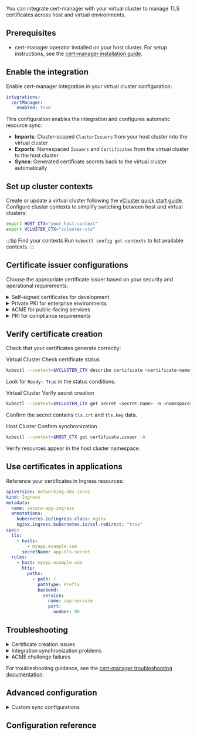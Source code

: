


<ProAdmonition />

You can integrate cert-manager with your virtual cluster to manage TLS certificates across host and virtual environments.

## Prerequisites

<BasePrerequisites />

- cert-manager operator installed on your host cluster. For setup instructions, see the [cert-manager installation guide](https://cert-manager.io/docs/installation/).

<!-- vale off -->

## Enable the integration

Enable cert-manager integration in your virtual cluster configuration:

```yaml title="Enable cert-manager integration"
integrations:
  certManager:
    enabled: true
```

This configuration enables the integration and configures automatic resource sync:

- **Imports**: Cluster-scoped `ClusterIssuers` from your host cluster into the virtual cluster
- **Exports**: Namespaced `Issuers` and `Certificates` from the virtual cluster to the host cluster
- **Syncs**: Generated certificate secrets back to the virtual cluster automatically


## Set up cluster contexts

Create or update a virtual cluster following the [vCluster quick start guide](/vcluster/#deploy-vcluster).
Configure cluster contexts to simplify switching between host and virtual clusters:

```bash
export HOST_CTX="your-host-context"
export VCLUSTER_CTX="vcluster-ctx"
```

:::tip Find your contexts
Run `kubectl config get-contexts` to list available contexts.
:::

## Certificate issuer configurations

Choose the appropriate certificate issuer based on your security and operational requirements.

<details>
<summary>Self-signed certificates for development</summary>

Self-signed certificates work well for development environments and internal services that don't require public trust.

<Flow id="self-signed-setup">
<Step>

<Highlight color="green">Virtual Cluster</Highlight> Create a self-signed issuer

```yaml title="self-signed-issuer.yaml"
apiVersion: cert-manager.io/v1
kind: Issuer
metadata:
  name: selfsigned-issuer
  namespace: default
spec:
  selfSigned: {}
```

Apply the issuer:

```bash title="Apply self-signed issuer"
kubectl --context=$VCLUSTER_CTX apply -f self-signed-issuer.yaml
```

</Step>

<Step>

<Highlight color="green">Virtual Cluster</Highlight> Create a certificate

```yaml title="self-signed-certificate.yaml"
apiVersion: cert-manager.io/v1
kind: Certificate
metadata:
  name: app-tls-cert
  namespace: default
spec:
  secretName: app-tls-secret
  duration: 2160h # 90 days
  renewBefore: 360h # 15 days
  commonName: myapp.local
  dnsNames:
  - myapp.local
  - api.myapp.local
  privateKey:
    algorithm: RSA
    size: 2048
  issuerRef:
    name: selfsigned-issuer
    kind: Issuer
```

Apply the certificate:

```bash title="Apply certificate"
kubectl --context=$VCLUSTER_CTX apply -f self-signed-certificate.yaml
```

</Step>
</Flow>

:::warning
Self-signed certificates generate browser warnings and should not be used in production environments accessible to external users.
:::

</details>

<details>
<summary>Private PKI for enterprise environments</summary>

Private PKI configurations provide enterprise-grade certificate management with custom certificate authorities.

<Flow id="private-pki-setup">
<Step>

<Highlight color="green">Virtual Cluster</Highlight> Create a root CA certificate

Create a self-signed root CA:

```yaml title="root-ca.yaml"
apiVersion: cert-manager.io/v1
kind: Issuer
metadata:
  name: selfsigned-issuer
  namespace: cert-manager
spec:
  selfSigned: {}
---
apiVersion: cert-manager.io/v1
kind: Certificate
metadata:
  name: root-ca-cert
  namespace: cert-manager
spec:
  isCA: true
  commonName: "Enterprise Root CA"
  subject:
    organizations:
      - "Enterprise Corp"
    organizationalUnits:
      - "IT Security"
    countries:
      - "US"
  secretName: root-ca-secret
  duration: 87600h # 10 years
  renewBefore: 78840h # 9 years
  privateKey:
    algorithm: ECDSA
    size: 256
  issuerRef:
    name: selfsigned-issuer
    kind: Issuer
```

</Step>

<Step>

<Highlight color="green">Virtual Cluster</Highlight> Create a CA issuer

```yaml title="ca-issuer.yaml"
apiVersion: cert-manager.io/v1
kind: ClusterIssuer
metadata:
  name: enterprise-ca-issuer
spec:
  ca:
    secretName: root-ca-secret
```

</Step>

<Step>

<Highlight color="green">Virtual Cluster</Highlight> Issue certificates from your CA

```yaml title="ca-signed-certificate.yaml"
apiVersion: cert-manager.io/v1
kind: Certificate
metadata:
  name: enterprise-app-cert
  namespace: default
spec:
  secretName: enterprise-app-secret
  duration: 8760h # 1 year
  renewBefore: 720h # 30 days
  commonName: myapp.enterprise.local
  dnsNames:
  - myapp.enterprise.local
  - api.myapp.enterprise.local
  subject:
    organizations:
      - "Enterprise Corp"
    organizationalUnits:
      - "Application Services"
  usages:
  - digital signature
  - key encipherment
  - server auth
  issuerRef:
    name: enterprise-ca-issuer
    kind: ClusterIssuer
```

</Step>
</Flow>

**Security considerations**: 
- Store root CA private keys securely and offline when possible
- Implement proper certificate lifecycle management
- Monitor certificate expiration dates
- Establish clear revocation procedures

</details>

<details>
<summary>ACME for public-facing services</summary>

[ACME](https://cert-manager.io/docs/configuration/acme/) (Automatic Certificate Management Environment) issuers like [Let's Encrypt](https://letsencrypt.org) provide free, automatically-renewed certificates for public-facing services.

<Flow id="acme-setup">
<Step>

<Highlight color="green">Virtual Cluster</Highlight> Create an ACME issuer

```yaml title="acme-issuer.yaml"
apiVersion: cert-manager.io/v1
kind: Issuer
metadata:
  name: letsencrypt-prod
  namespace: default
spec:
  acme:
    email: admin@yourdomain.com
    server: https://acme-v02.api.letsencrypt.org/directory
    privateKeySecretRef:
      name: letsencrypt-prod-account-key
    solvers:
    - http01:
        ingress:
          ingressClassName: nginx
    - dns01:
        cloudflare:
          email: admin@yourdomain.com
          apiKeySecretRef:
            name: cloudflare-api-key-secret
            key: api-key
```

</Step>

<Step>

<Highlight color="green">Virtual Cluster</Highlight> Create an ACME certificate

```yaml title="acme-certificate.yaml"
apiVersion: cert-manager.io/v1
kind: Certificate
metadata:
  name: public-app-cert
  namespace: default
spec:
  secretName: public-app-secret
  duration: 2160h # 90 days
  renewBefore: 720h # 30 days
  dnsNames:
  - myapp.example.com
  - api.myapp.example.com
  issuerRef:
    name: letsencrypt-prod
    kind: Issuer
```

</Step>
</Flow>

**Rate limits**: Let's Encrypt enforces rate limits. Use staging environment (`https://acme-staging-v02.api.letsencrypt.org/directory`) for testing.

</details>

<details>
<summary>PKI for compliance requirements</summary>

PKI configurations require specific certificate formats and validation procedures for compliance with standards.

```yaml title="gov-compliant-certificate.yaml"
apiVersion: cert-manager.io/v1
kind: Certificate
metadata:
  name: gov-service-cert
  namespace: default
spec:
  secretName: gov-service-secret
  duration: 8760h # 1 year maximum
  renewBefore: 2160h # 90 days
  commonName: service.application.1234567890
  subject:
    organizations:
      - "Organization"
    organizationalUnits:
      - "PKI"
      - "CONTRACTOR"
    countries:
      - "US"
  usages:
  - digital signature
  - key encipherment
  - server auth
  privateKey:
    algorithm: RSA
    size: 2048  # Federal minimum requirement
  issuerRef:
    name: gov-pki-issuer
    kind: ClusterIssuer
```

**Compliance requirements**:
- Use hierarchical 3-tier CA structure
- Include specific Distinguished Name fields
- Maintain Certificate Revocation Lists (CRLs)
- Follow Federal PKI Certificate Policy guidelines

</details>

## Verify certificate creation

Check that your certificates generate correctly:

<Flow id="verification">
<Step>

<Highlight color="green">Virtual Cluster</Highlight> Check certificate status

```bash title="Verify certificate creation"
kubectl --context=$VCLUSTER_CTX describe certificate <certificate-name> -n <namespace>
```

Look for `Ready: True` in the status conditions.

</Step>

<Step>

<Highlight color="green">Virtual Cluster</Highlight> Verify secret creation

```bash title="Check certificate secret"
kubectl --context=$VCLUSTER_CTX get secret <secret-name> -n <namespace> -o yaml
```

Confirm the secret contains `tls.crt` and `tls.key` data.

</Step>

<Step>

<Highlight>Host Cluster</Highlight> Confirm synchronization

```bash title="Check host cluster resources"
kubectl --context=$HOST_CTX get certificate,issuer -A
```

Verify resources appear in the host cluster namespace.

</Step>
</Flow>

## Use certificates in applications

Reference your certificates in Ingress resources:

```yaml title="secure-ingress.yaml"
apiVersion: networking.k8s.io/v1
kind: Ingress
metadata:
  name: secure-app-ingress
  annotations:
    kubernetes.io/ingress.class: nginx
    nginx.ingress.kubernetes.io/ssl-redirect: "true"
spec:
  tls:
    - hosts:
        - myapp.example.com
      secretName: app-tls-secret
  rules:
    - host: myapp.example.com
      http:
        paths:
          - path: /
            pathType: Prefix
            backend:
              service:
                name: app-service
                port:
                  number: 80
```

## Troubleshooting

<details>
<summary>Certificate creation issues</summary>

**Check certificate status**:
```bash
kubectl --context=$VCLUSTER_CTX describe certificate <name>
```

**Common problems**:
- **Pending status**: Check CertificateRequest events
- **Failed validation**: Verify DNS/HTTP challenge accessibility
- **Rate limiting**: Switch to staging ACME server for testing

**Examine certificate requests**:
```bash
kubectl --context=$VCLUSTER_CTX get certificaterequests
kubectl --context=$VCLUSTER_CTX describe certificaterequest <name>
```

</details>

<details>
<summary>Integration synchronization problems</summary>

**Verify integration status**:

<Highlight>Host Cluster</Highlight>
```bash title="Check cert-manager installation"
kubectl --context=$HOST_CTX -n cert-manager get pods
kubectl --context=$HOST_CTX -n cert-manager logs deployment/cert-manager
```

<Highlight color="green">Virtual Cluster</Highlight>
```bash title="Verify integration configuration"
# Check if integration is enabled
kubectl --context=$VCLUSTER_CTX get configmap vcluster-config -o yaml

# Check resource synchronization
kubectl --context=$VCLUSTER_CTX get events --field-selector reason=Sync
```

**Common synchronization issues**:
- RBAC permissions missing on host cluster
- Network policies blocking communication
- Resource naming conflicts between clusters

</details>

<details>
<summary>ACME challenge failures</summary>

**HTTP-01 challenge issues**:
```bash
kubectl --context=$VCLUSTER_CTX describe order <order-name>
kubectl --context=$VCLUSTER_CTX describe challenge <challenge-name>
```

**Solutions**:
- Verify ingress controller configuration
- Check firewall rules allow HTTP traffic on port 80
- Ensure domain points to correct load balancer IP

**DNS-01 challenge issues**:
- Verify DNS provider credentials
- Check API rate limits
- Confirm DNS propagation timing

</details>

For troubleshooting guidance, see the [cert-manager troubleshooting documentation](https://cert-manager.io/docs/troubleshooting/).

## Advanced configuration

<details>
<summary>Custom sync configurations</summary>

Fine-tune resource synchronization behavior:

```yaml title="Advanced cert-manager integration"
integrations:
  certManager:
    enabled: true
    sync:
      toHost:
        certificates:
          enabled: true
        issuers:
          enabled: true
      fromHost:
        clusterIssuers:
          enabled: true
          selector:
            matchLabels:
              vcluster.loft.sh/managed: "true"
    resyncInterval: 30s
```

**Configuration options**:
- `resyncInterval`: How often to check for resource changes
- `selector`: Filter which ClusterIssuers to import
- Individual resource type controls for granular sync management

</details>

## Configuration reference

<CertManagerPartial />